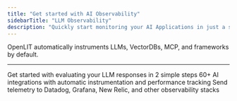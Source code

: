 ```yaml
---
title: "Get started with AI Observability"
sidebarTitle: "LLM Observability"
description: "Quickly start monitoring your AI Applications in just a single line of code"
---
```



<Check>
OpenLIT automatically instruments LLMs, VectorDBs, MCP, and frameworks by default.
</Check>

<O11yQuickstart />

---

<CardGroup cols={3}>
  <Card title="Quickstart: LLM Evaluations" href="/latest/sdk/quickstart-programmatic-evals" icon='bolt'>
    Get started with evaluating your LLM responses in 2 simple steps
  </Card>
  <Card title="Integrations" href="/latest/sdk/integrations/overview" icon='circle-nodes'>
    60+ AI integrations with automatic instrumentation and performance tracking
  </Card>
  <Card title="Destinations" href="/latest/sdk/destinations/overview" icon='link'>
    Send telemetry to Datadog, Grafana, New Relic, and other observability stacks
  </Card>
</CardGroup>
